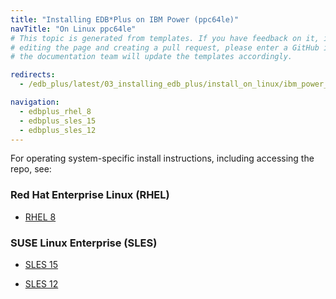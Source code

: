 ```yaml
---
title: "Installing EDB*Plus on IBM Power (ppc64le)"
navTitle: "On Linux ppc64le"
# This topic is generated from templates. If you have feedback on it, instead of
# editing the page and creating a pull request, please enter a GitHub issue and
# the documentation team will update the templates accordingly.

redirects:
  - /edb_plus/latest/03_installing_edb_plus/install_on_linux/ibm_power_ppc64le/

navigation:
  - edbplus_rhel_8
  - edbplus_sles_15
  - edbplus_sles_12
---
```


For operating system-specific install instructions, including accessing the repo, see:

### Red Hat Enterprise Linux (RHEL)

- [RHEL 8](edbplus_rhel_8)

### SUSE Linux Enterprise (SLES)

- [SLES 15](edbplus_sles_15)

- [SLES 12](edbplus_sles_12)
